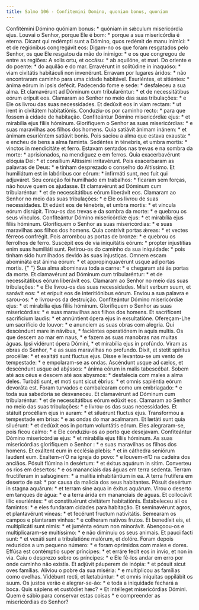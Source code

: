 ```yaml
---
title: Salmo 106 - Confitemini Domino, quoniam bonus, quoniam
---
```


<div class="grid grid-cols-2 gap-5">
  <span class="text-justify">
    Confitémini Dómino quóniam bonus: * quóniam in sǽculum misericórdia ejus.
  </span>
  <span class="text-justify">
    Louvai o Senhor, porque Ele é bom: * porque a sua misericórdia é eterna.
  </span>
  <span class="text-justify">
    Dicant qui redémpti sunt a Dómino, quos redémit de manu inimíci: * et de
    regiónibus congregávit eos:
  </span>
  <span class="text-justify">
    Digam-no os que foram resgatados pelo Senhor, os que Ele resgatou da mão do
    inimigo: * e os que congregou de entre as regiões:
  </span>
  <span class="text-justify">
    A solis ortu, et occásu: * ab aquilóne, et mari.
  </span>
  <span class="text-justify">
    Do oriente e do poente: * do aquilão e do mar.
  </span>
  <span class="text-justify">
    Erravérunt in solitúdine in inaquóso: * viam civitátis habitáculi non
    invenérunt.
  </span>
  <span class="text-justify">
    Erravam por lugares áridos: * não encontraram caminho para uma cidade
    habitável.
  </span>
  <span class="text-justify">
    Esuriéntes, et sitiéntes: * ánima eórum in ipsis defécit.
  </span>
  <span class="text-justify">
    Padecendo fome e sede: * desfaleceu a sua alma.
  </span>
  <span class="text-justify">
    Et clamavérunt ad Dóminum cum tribularéntur: * et de necessitátibus eórum
    erípuit eos.
  </span>
  <span class="text-justify">
    Clamaram ao Senhor no meio das suas tribulações: * e Ele os livrou das suas
    necessidades.
  </span>
  <span class="text-justify">
    Et dedúxit eos in viam rectam: * ut irent in civitátem habitatiónis.
  </span>
  <span class="text-justify">
    Conduziu-os por caminho recto: * para que fossem à cidade de habitação.
  </span>
  <span class="text-justify">
    Confiteántur Dómino misericórdiæ ejus: * et mirabília ejus fíliis hóminum.
  </span>
  <span class="text-justify">
    Glorifiquem o Senhor as suas misericórdias: * e suas maravilhas aos filhos
    dos homens.
  </span>
  <span class="text-justify">
    Quia satiávit ánimam inánem: * et ánimam esuriéntem satiávit bonis.
  </span>
  <span class="text-justify">
    Pois saciou a alma que estava exausta: * e encheu de bens a alma faminta.
  </span>
  <span class="text-justify">
    Sedéntes in ténebris, et umbra mortis: * vinctos in mendicitáte et ferro.
  </span>
  <span class="text-justify">
    Estavam sentados nas trevas e na sombra da morte: * aprisionados, na
    mendiguez e em ferros.
  </span>
  <span class="text-justify">
    Quia exacerbavérunt elóquia Dei: * et consílium Altíssimi irritavérunt.
  </span>
  <span class="text-justify">
    Pois exacerbaram as palavras de Deus: * e tinham desprezado o conselho do
    Altíssimo.
  </span>
  <span class="text-justify">
    Et humiliátum est in labóribus cor eórum: * infirmáti sunt, nec fuit qui
    adjuváret.
  </span>
  <span class="text-justify">
    Seu coração foi humilhado em trabalhos: * ficaram sem forças, não houve quem
    os ajudasse.
  </span>
  <span class="text-justify">
    Et clamavérunt ad Dóminum cum tribularéntur: * et de necessitátibus eórum
    liberávit eos.
  </span>
  <span class="text-justify">
    Clamaram ao Senhor no meio das suas tribulações: * e Ele os livrou de suas
    necessidades.
  </span>
  <span class="text-justify">
    Et edúxit eos de ténebris, et umbra mortis: * et víncula eórum disrúpit.
  </span>
  <span class="text-justify">
    Tirou-os das trevas e da sombra da morte: * e quebrou os seus vínculos.
  </span>
  <span class="text-justify">
    Confiteántur Dómino misericórdiæ ejus: * et mirabília ejus fíliis hóminum.
  </span>
  <span class="text-justify">
    Glorifiquem o Senhor as suas misericórdias: * e suas maravilhas aos filhos
    dos homens.
  </span>
  <span class="text-justify">
    Quia contrívit portas ǽreas: * et vectes férreos confrégit.
  </span>
  <span class="text-justify">
    Pois arrombou as portas de bronze: * e quebrou os ferrolhos de ferro.
  </span>
  <span class="text-justify">
    Suscépit eos de via iniquitátis eórum: * propter injustítias enim suas
    humiliáti sunt.
  </span>
  <span class="text-justify">
    Retirou-os do caminho da sua iniquidade: * pois tinham sido humilhados
    devido às suas injustiças.
  </span>
  <span class="text-justify">
    Omnem escam abomináta est ánima eórum: * et appropinquavérunt usque ad
    portas mortis.
  </span>
  <span class="text-justify">
    {" "}
    Sua alma abominava toda a carne: * e chegaram até às portas da morte.
  </span>
  <span class="text-justify">
    Et clamavérunt ad Dóminum cum tribularéntur: * et de necessitátibus eórum
    liberávit eos.
  </span>
  <span class="text-justify">
    Clamaram ao Senhor no meio das suas tribulações: * e Ele livrou-os das suas
    necessidades.
  </span>
  <span class="text-justify">
    Misit verbum suum, et sanávit eos: * et erípuit eos de interitiónibus eórum.
  </span>
  <span class="text-justify">
    Enviou a sua palavra e sarou-os: * e livrou-os da destruição.
  </span>
  <span class="text-justify">
    Confiteántur Dómino misericórdiæ ejus: * et mirabília ejus fíliis hóminum.
  </span>
  <span class="text-justify">
    Glorifiquem o Senhor as suas misericórdias: * e suas maravilhas aos filhos
    dos homens.
  </span>
  <span class="text-justify">
    Et sacríficent sacrifícium laudis: * et annúntient ópera ejus in
    exsultatióne.
  </span>
  <span class="text-justify">
    Ofereçam-Lhe um sacrifício de louvor: * e anunciem as suas obras com
    alegria.
  </span>
  <span class="text-justify">
    Qui descéndunt mare in návibus, * faciéntes operatiónem in aquis multis.
  </span>
  <span class="text-justify">
    Os que descem ao mar em naus, * e fazem as suas manobras nas muitas águas.
  </span>
  <span class="text-justify">
    Ipsi vidérunt ópera Dómini, * et mirabília ejus in profúndo.
  </span>
  <span class="text-justify">
    Viram as obras do Senhor, * e as suas maravilhas no profundo.
  </span>
  <span class="text-justify">
    Dixit, et stetit spíritus procéllæ: * et exaltáti sunt fluctus ejus.
  </span>
  <span class="text-justify">
    Disse e levantou-se um vento de tempestade: * e empolaram-se as ondas.
  </span>
  <span class="text-justify">
    Ascéndunt usque ad cælos, et descéndunt usque ad abýssos: * ánima eórum in
    malis tabescébat.
  </span>
  <span class="text-justify">
    Sobem até aos céus e descem até aos abysmos: * desfalecia com males a alma
    deles.
  </span>
  <span class="text-justify">
    Turbáti sunt, et moti sunt sicut ébrius: * et omnis sapiéntia eórum devoráta
    est.
  </span>
  <span class="text-justify">
    Foram turvados e cambalearam como um embriagado: * e toda sua sabedoria se
    desvaneceu.
  </span>
  <span class="text-justify">
    Et clamavérunt ad Dóminum cum tribularéntur: * et de necessitátibus eórum
    edúxit eos.
  </span>
  <span class="text-justify">
    Clamaram ao Senhor no meio das suas tribulações: * e livrou-os das suas
    necessidades.
  </span>
  <span class="text-justify">
    Et státuit procéllam ejus in auram: * et siluérunt fluctus ejus.
  </span>
  <span class="text-justify">
    Transformou a tempestade em brisa: * e as ondas do mar acalmaram.
  </span>
  <span class="text-justify">
    Et lætáti sunt quia siluérunt: * et dedúxit eos in portum voluntátis eórum.
  </span>
  <span class="text-justify">
    Eles alegraram-se, pois ficou calmo: * e Ele conduziu-os ao porto que
    desejavam.
  </span>
  <span class="text-justify">
    Confiteántur Dómino misericórdiæ ejus: * et mirabília ejus fíliis hóminum.
  </span>
  <span class="text-justify">
    As suas misericórdias glorifiquem o Senhor : * e suas maravilhas os filhos
    dos homens.
  </span>
  <span class="text-justify">
    Et exáltent eum in ecclésia plebis: * et in cáthedra seniórum laudent eum.
  </span>
  <span class="text-justify">
    Exaltem-n’O na igreja do povo: * e louvem-n’O na cadeira dos anciãos.
  </span>
  <span class="text-justify">
    Pósuit flúmina in desértum: * et éxitus aquárum in sitim.
  </span>
  <span class="text-justify">
    Converteu os rios em desertos: * e os mananciais das águas em terra sedenta.
  </span>
  <span class="text-justify">
    Terram fructíferam in salsúginem: * a malítia inhabitántium in ea.
  </span>
  <span class="text-justify">
    A terra frutífera em deserto de sal: * por causa da malícia dos seus
    habitantes.
  </span>
  <span class="text-justify">
    Pósuit desértum in stagna aquárum: * et terram sine aqua in éxitus aquárum.
  </span>
  <span class="text-justify">
    Virou o deserto em tanques de água: * e a terra árida em mananciais de
    águas.
  </span>
  <span class="text-justify">
    Et collocávit illic esuriéntes: * et constituérunt civitátem habitatiónis.
  </span>
  <span class="text-justify">
    Estabeleceu ali os famintos: * e eles fundaram cidades para habitação.
  </span>
  <span class="text-justify">
    Et seminavérunt agros, et plantavérunt víneas: * et fecérunt fructum
    nativitátis.
  </span>
  <span class="text-justify">
    Semearam os campos e plantaram vinhas: * e colheram nativos frutos.
  </span>
  <span class="text-justify">
    Et benedíxit eis, et multiplicáti sunt nimis: * et juménta eórum non
    minorávit.
  </span>
  <span class="text-justify">
    Abençoou-os e multiplicaram-se muitíssimo: * e não diminuiu os seus animais.
  </span>
  <span class="text-justify">
    Et pauci facti sunt: * et vexáti sunt a tribulatióne malórum, et dolóre.
  </span>
  <span class="text-justify">
    Foram depois reduzidos a um pequeno número: * e foram oprimidos com males e
    dores.
  </span>
  <span class="text-justify">
    Effúsa est contémptio super príncipes: * et erráre fecit eos in ínvio, et
    non in via.
  </span>
  <span class="text-justify">
    Caiu o desprezo sobre os príncipes: * e Ele fê-los andar em erro por onde
    caminho não existia.
  </span>
  <span class="text-justify">
    Et adjúvit páuperem de inópia: * et pósuit sicut oves famílias.
  </span>
  <span class="text-justify">
    Aliviou o pobre da sua miséria: * e multiplicou as famílias como ovelhas.
  </span>
  <span class="text-justify">
    Vidébunt recti, et lætabúntur: * et omnis iníquitas oppilábit os suum.
  </span>
  <span class="text-justify">
    Os justos verão e alegrar-se-ão: * e toda a iniquidade fechará a boca.
  </span>
  <span class="text-justify">
    Quis sápiens et custódiet hæc? * Et intélleget misericórdias Dómini.
  </span>
  <span class="text-justify">
    Quem é sábio para conservar estas coisas * e compreender as misericórdias do
    Senhor?
  </span>
</div>
